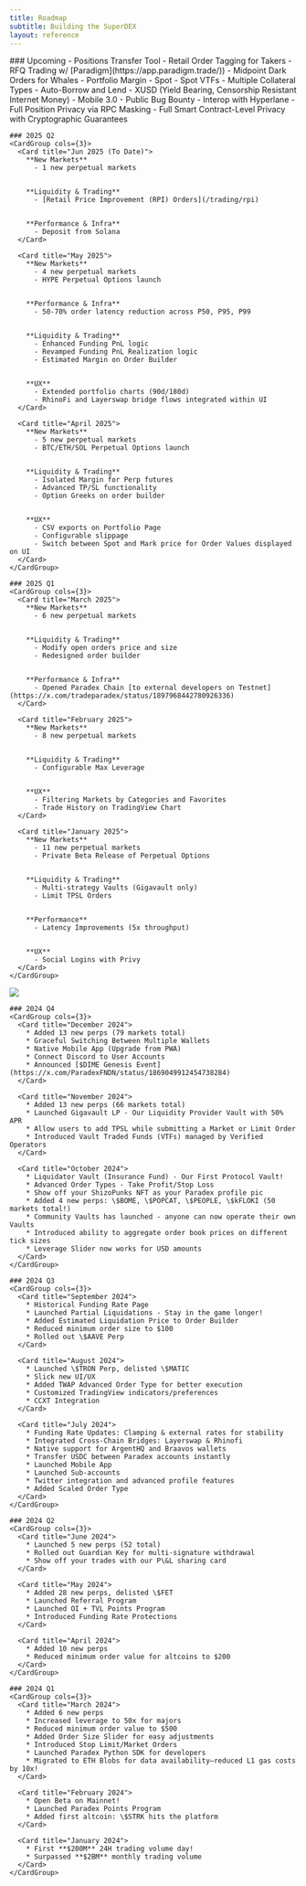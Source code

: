 ```yaml
---
title: Roadmap
subtitle: Building the SuperDEX
layout: reference
---
```


<Tabs>
  <Tab title="2025 & Beyond">
    ### Upcoming
    <CardGroup cols={4}>
      <Card title="Liquidity" icon="layer-group">
        - Positions Transfer Tool
        - Retail Order Tagging for Takers
        - RFQ Trading w/ [Paradigm](https://app.paradigm.trade/))
        - Midpoint Dark Orders for Whales
      </Card>
      <Card title="Platform" icon="chart-network">
        - Portfolio Margin
        - Spot
        - Spot VTFs
        - Multiple Collateral Types
        - Auto-Borrow and Lend
        - XUSD (Yield Bearing, Censorship Resistant Internet Money)
        - Mobile 3.0
      </Card>
      <Card title="Infra" icon="lighthouse">
        - Public Bug Bounty
        - Interop with Hyperlane
      </Card>
      <Card title="Privacy" icon="signature-lock">
        - Full Position Privacy via RPC Masking
        - Full Smart Contract-Level Privacy with Cryptographic Guarantees
      </Card>
    </CardGroup>

    ### 2025 Q2
    <CardGroup cols={3}>
      <Card title="Jun 2025 (To Date)">
        **New Markets**
          - 1 new perpetual markets


        **Liquidity & Trading**
          - [Retail Price Improvement (RPI) Orders](/trading/rpi)
  

        **Performance & Infra**
          - Deposit from Solana
      </Card>

      <Card title="May 2025">
        **New Markets**
          - 4 new perpetual markets
          - HYPE Perpetual Options launch


        **Performance & Infra**
          - 50-70% order latency reduction across P50, P95, P99


        **Liquidity & Trading**
          - Enhanced Funding PnL logic
          - Revamped Funding PnL Realization logic
          - Estimated Margin on Order Builder


        **UX**
          - Extended portfolio charts (90d/180d)
          - RhinoFi and Layerswap bridge flows integrated within UI
      </Card>

      <Card title="April 2025">
        **New Markets**
          - 5 new perpetual markets
          - BTC/ETH/SOL Perpetual Options launch


        **Liquidity & Trading**
          - Isolated Margin for Perp futures
          - Advanced TP/SL functionality
          - Option Greeks on order builder


        **UX**
          - CSV exports on Portfolio Page
          - Configurable slippage
          - Switch between Spot and Mark price for Order Values displayed on UI
      </Card>
    </CardGroup>

    ### 2025 Q1
    <CardGroup cols={3}>
      <Card title="March 2025">
        **New Markets**
          - 6 new perpetual markets


        **Liquidity & Trading**
          - Modify open orders price and size
          - Redesigned order builder


        **Performance & Infra**
          - Opened Paradex Chain [to external developers on Testnet](https://x.com/tradeparadex/status/1897968442780926336)
      </Card>

      <Card title="February 2025">
        **New Markets**
          - 8 new perpetual markets


        **Liquidity & Trading**
          - Configurable Max Leverage


        **UX**
          - Filtering Markets by Categories and Favorites
          - Trade History on TradingView Chart
      </Card>

      <Card title="January 2025">
        **New Markets**
          - 11 new perpetual markets
          - Private Beta Release of Perpetual Options


        **Liquidity & Trading**
          - Multi-strategy Vaults (Gigavault only)
          - Limit TPSL Orders


        **Performance**
          - Latency Improvements (5x throughput)


        **UX**
          - Social Logins with Privy
      </Card>
    </CardGroup>
  </Tab>

  <Tab title="2024 Achievements">
    <Frame caption="Paradex 2024 Journey">
      <img src="../../assets/Paradex_2024_Roadmap_v1.png" />
    </Frame>

    ### 2024 Q4
    <CardGroup cols={3}>
      <Card title="December 2024">
        * Added 13 new perps (79 markets total)
        * Graceful Switching Between Multiple Wallets
        * Native Mobile App (Upgrade from PWA)
        * Connect Discord to User Accounts
        * Announced [$DIME Genesis Event](https://x.com/ParadexFNDN/status/1869049912454738284)
      </Card>

      <Card title="November 2024">
        * Added 13 new perps (66 markets total)
        * Launched Gigavault LP - Our Liquidity Provider Vault with 50% APR
        * Allow users to add TPSL while submitting a Market or Limit Order
        * Introduced Vault Traded Funds (VTFs) managed by Verified Operators
      </Card>

      <Card title="October 2024">
        * Liquidator Vault (Insurance Fund) - Our First Protocol Vault!
        * Advanced Order Types - Take Profit/Stop Loss
        * Show off your ShizoPunks NFT as your Paradex profile pic ️
        * Added 4 new perps: \$BOME, \$POPCAT, \$PEOPLE, \$kFLOKI (50 markets total!)
        * Community Vaults has launched - anyone can now operate their own Vaults
        * Introduced ability to aggregate order book prices on different tick sizes
        * Leverage Slider now works for USD amounts
      </Card>
    </CardGroup>

    ### 2024 Q3
    <CardGroup cols={3}>
      <Card title="September 2024">
        * Historical Funding Rate Page
        * Launched Partial Liquidations - Stay in the game longer!
        * Added Estimated Liquidation Price to Order Builder
        * Reduced minimum order size to $100
        * Rolled out \$AAVE Perp
      </Card>

      <Card title="August 2024">
        * Launched \$TRON Perp, delisted \$MATIC
        * Slick new UI/UX
        * Added TWAP Advanced Order Type for better execution
        * Customized TradingView indicators/preferences
        * CCXT Integration
      </Card>

      <Card title="July 2024">
        * Funding Rate Updates: Clamping & external rates for stability
        * Integrated Cross-Chain Bridges: Layerswap & Rhinofi
        * Native support for ArgentHQ and Braavos wallets
        * Transfer USDC between Paradex accounts instantly
        * Launched Mobile App
        * Launched Sub-accounts
        * Twitter integration and advanced profile features
        * Added Scaled Order Type
      </Card>
    </CardGroup>

    ### 2024 Q2
    <CardGroup cols={3}>
      <Card title="June 2024">
        * Launched 5 new perps (52 total)
        * Rolled out Guardian Key for multi-signature withdrawal
        * Show off your trades with our P\&L sharing card
      </Card>

      <Card title="May 2024">
        * Added 28 new perps, delisted \$FET
        * Launched Referral Program
        * Launched OI + TVL Points Program
        * Introduced Funding Rate Protections
      </Card>

      <Card title="April 2024">
        * Added 10 new perps
        * Reduced minimum order value for altcoins to $200
      </Card>
    </CardGroup>

    ### 2024 Q1
    <CardGroup cols={3}>
      <Card title="March 2024">
        * Added 6 new perps
        * Increased leverage to 50x for majors
        * Reduced minimum order value to $500
        * Added Order Size Slider for easy adjustments
        * Introduced Stop Limit/Market Orders
        * Launched Paradex Python SDK for developers
        * Migrated to ETH Blobs for data availability—reduced L1 gas costs by 10x!
      </Card>

      <Card title="February 2024">
        * Open Beta on Mainnet!
        * Launched Paradex Points Program
        * Added first altcoin: \$STRK hits the platform
      </Card>

      <Card title="January 2024">
        * First **$200M** 24H trading volume day!
        * Surpassed **$2BM** monthly trading volume
      </Card>
    </CardGroup>
  </Tab>
</Tabs>
